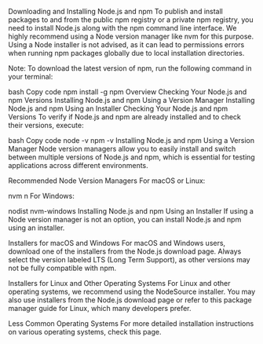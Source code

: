 Downloading and Installing Node.js and npm
To publish and install packages to and from the public npm registry or a private npm registry, you need to install Node.js along with the npm command line interface. We highly recommend using a Node version manager like nvm for this purpose. Using a Node installer is not advised, as it can lead to permissions errors when running npm packages globally due to local installation directories.

Note: To download the latest version of npm, run the following command in your terminal:

bash
Copy code
npm install -g npm
Overview
Checking Your Node.js and npm Versions
Installing Node.js and npm Using a Version Manager
Installing Node.js and npm Using an Installer
Checking Your Node.js and npm Versions
To verify if Node.js and npm are already installed and to check their versions, execute:

bash
Copy code
node -v
npm -v
Installing Node.js and npm Using a Version Manager
Node version managers allow you to easily install and switch between multiple versions of Node.js and npm, which is essential for testing applications across different environments.

Recommended Node Version Managers
For macOS or Linux:

nvm
n
For Windows:

nodist
nvm-windows
Installing Node.js and npm Using an Installer
If using a Node version manager is not an option, you can install Node.js and npm using an installer.

Installers for macOS and Windows
For macOS and Windows users, download one of the installers from the Node.js download page. Always select the version labeled LTS (Long Term Support), as other versions may not be fully compatible with npm.

Installers for Linux and Other Operating Systems
For Linux and other operating systems, we recommend using the NodeSource installer. You may also use installers from the Node.js download page or refer to this package manager guide for Linux, which many developers prefer.

Less Common Operating Systems
For more detailed installation instructions on various operating systems, check this page.

